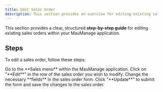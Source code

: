 ```yaml
---
title: Edit Sales Order
description: This section provides an overview for editing existing sales orders.
---
```


This section provides a clear, structured **step-by-step guide** for editing existing sales orders within your MauManage application.

## Steps

To edit a sales order, follow these steps:

<Step>
  <StepItem title="Navigate to Sales Menu">
    Go to the **Sales menu** within the MauManage application.
  </StepItem>

  <StepItem title="Select Order to Edit">
    Click on "**Edit**" in the row of the sales order you wish to modify.
  </StepItem>

  <StepItem title="Modify Fields">
    Change the necessary **fields** in the sales order form.
  </StepItem>

  <StepItem title="Update Sales Order">
    Click "**Update**" to submit the form and save the changes to the sales order.
  </StepItem>
</Step>